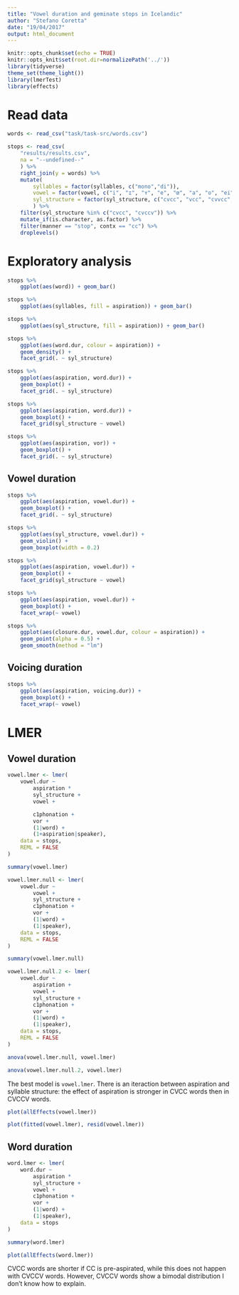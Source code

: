 ```yaml
---
title: "Vowel duration and geminate stops in Icelandic"
author: "Stefano Coretta"
date: "19/04/2017"
output: html_document
---
```


```r
knitr::opts_chunk$set(echo = TRUE)
knitr::opts_knit$set(root.dir=normalizePath('../'))
library(tidyverse)
theme_set(theme_light())
library(lmerTest)
library(effects)
```

# Read data

```r
words <- read_csv("task/task-src/words.csv")

stops <- read_csv(
    "results/results.csv",
    na = "--undefined--"
    ) %>%
    right_join(y = words) %>%
    mutate(
        syllables = factor(syllables, c("mono","di")),
        vowel = factor(vowel, c("i", "ɪ", "ʏ", "e", "œ", "a", "o", "ei", "ai", "ou")),
        syl_structure = factor(syl_structure, c("cvcc", "vcc", "cvvcc", "vvcc", "cvccv", "cvvccv"))
        ) %>%
    filter(syl_structure %in% c("cvcc", "cvccv")) %>%
    mutate_if(is.character, as.factor) %>%
    filter(manner == "stop", contx == "cc") %>%
    droplevels()
```

# Exploratory analysis

```r
stops %>%
    ggplot(aes(word)) + geom_bar()
```

```r
stops %>%
    ggplot(aes(syllables, fill = aspiration)) + geom_bar()
```

```r
stops %>%
    ggplot(aes(syl_structure, fill = aspiration)) + geom_bar()
```

```r
stops %>%
    ggplot(aes(word.dur, colour = aspiration)) +
    geom_density() +
    facet_grid(. ~ syl_structure)
```

```r
stops %>%
    ggplot(aes(aspiration, word.dur)) +
    geom_boxplot() +
    facet_grid(. ~ syl_structure)
```

```r
stops %>%
    ggplot(aes(aspiration, word.dur)) +
    geom_boxplot() +
    facet_grid(syl_structure ~ vowel)
```

```r
stops %>%
    ggplot(aes(aspiration, vor)) +
    geom_boxplot() +
    facet_grid(. ~ syl_structure)
```

## Vowel duration

```r
stops %>%
    ggplot(aes(aspiration, vowel.dur)) +
    geom_boxplot() +
    facet_grid(. ~ syl_structure)
```

```r
stops %>%
    ggplot(aes(syl_structure, vowel.dur)) +
    geom_violin() +
    geom_boxplot(width = 0.2)
```


```r
stops %>%
    ggplot(aes(aspiration, vowel.dur)) +
    geom_boxplot() +
    facet_grid(syl_structure ~ vowel)
```

```r
stops %>%
    ggplot(aes(aspiration, vowel.dur)) +
    geom_boxplot() +
    facet_wrap(~ vowel)
```

```r
stops %>%
    ggplot(aes(closure.dur, vowel.dur, colour = aspiration)) +
    geom_point(alpha = 0.5) +
    geom_smooth(method = "lm")
```


## Voicing duration

```r
stops %>%
    ggplot(aes(aspiration, voicing.dur)) +
    geom_boxplot() +
    facet_wrap(~ vowel)
```

# LMER

## Vowel duration

```r
vowel.lmer <- lmer(
    vowel.dur ~
        aspiration *
        syl_structure +
        vowel +

        c1phonation +
        vor +
        (1|word) +
        (1+aspiration|speaker),
    data = stops,
    REML = FALSE
)

summary(vowel.lmer)

vowel.lmer.null <- lmer(
    vowel.dur ~
        vowel +
        syl_structure +
        c1phonation +
        vor +
        (1|word) +
        (1|speaker),
    data = stops,
    REML = FALSE
)

summary(vowel.lmer.null)

vowel.lmer.null.2 <- lmer(
    vowel.dur ~
        aspiration +
        vowel +
        syl_structure +
        c1phonation +
        vor +
        (1|word) +
        (1|speaker),
    data = stops,
    REML = FALSE
)
```

```r
anova(vowel.lmer.null, vowel.lmer)

anova(vowel.lmer.null.2, vowel.lmer)
```

The best model is `vowel.lmer`. There is an iteraction between aspiration and syllable structure: the effect of aspiration is stronger in CVCC words then in CVCCV words.

```r
plot(allEffects(vowel.lmer))
```

```r
plot(fitted(vowel.lmer), resid(vowel.lmer))
```

## Word duration

```r
word.lmer <- lmer(
    word.dur ~
        aspiration *
        syl_structure +
        vowel +
        c1phonation +
        vor +
        (1|word) +
        (1|speaker),
    data = stops
)

summary(word.lmer)
```

```r
plot(allEffects(word.lmer))
```

CVCC words are shorter if CC is pre-aspirated, while this does not happen with CVCCV words.
However, CVCCV words show a bimodal distribution I don't know how to explain.